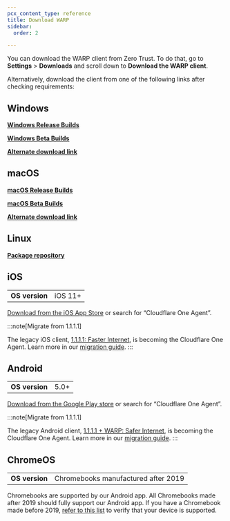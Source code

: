```yaml
---
pcx_content_type: reference
title: Download WARP
sidebar:
  order: 2

---
```



You can download the WARP client from Zero Trust. To do that, go to **Settings** > **Downloads** and scroll down to **Download the WARP client**.

Alternatively, download the client from one of the following links after checking requirements:

## Windows

<Render file="warp/system-requirements/windows" />

**[Windows Release Builds](https://install.appcenter.ms/orgs/cloudflare/apps/1.1.1.1-windows-1/distribution_groups/release)**

**[Windows Beta Builds](https://install.appcenter.ms/orgs/cloudflare/apps/1.1.1.1-windows/distribution_groups/beta)**

**[Alternate download link](https://one.one.one.one)**

## macOS

<Render file="warp/system-requirements/macos" />

**[macOS Release Builds](https://install.appcenter.ms/orgs/cloudflare/apps/1.1.1.1-macos-1/distribution_groups/release)**

**[macOS Beta Builds](https://install.appcenter.ms/orgs/cloudflare/apps/1.1.1.1-macos/distribution_groups/beta)**

**[Alternate download link](https://one.one.one.one)**

## Linux

<Render file="warp/system-requirements/linux" />

**[Package repository](https://pkg.cloudflareclient.com/)**

## iOS

|                |         |
| -------------- | ------- |
| **OS version** | iOS 11+ |

[Download from the iOS App Store](https://apps.apple.com/us/app/cloudflare-one-agent/id6443476492) or search for “Cloudflare One Agent”.

:::note[Migrate from 1.1.1.1]

The legacy iOS client, [1.1.1.1: Faster Internet](https://apps.apple.com/us/app/1-1-1-1-faster-internet/id1423538627), is becoming the Cloudflare One Agent. Learn more in our [migration guide](/cloudflare-one/connections/connect-devices/warp/download-warp/cloudflare-one-agent-migration/). 
:::

## Android

|                |      |
| -------------- | ---- |
| **OS version** | 5.0+ |

[Download from the Google Play store](https://play.google.com/store/apps/details?id=com.cloudflare.cloudflareoneagent) or search for “Cloudflare One Agent”.

:::note[Migrate from 1.1.1.1]

The legacy Android client, [1.1.1.1 + WARP: Safer Internet](https://play.google.com/store/apps/details?id=com.cloudflare.onedotonedotonedotone), is becoming the Cloudflare One Agent. Learn more in our [migration guide](/cloudflare-one/connections/connect-devices/warp/download-warp/cloudflare-one-agent-migration/). 
:::

## ChromeOS

|                |                                     |
| -------------- | ----------------------------------- |
| **OS version** | Chromebooks manufactured after 2019 |

Chromebooks are supported by our Android app. All Chromebooks made after 2019 should fully support our Android app. If you have a Chromebook made before 2019, [refer to this list](https://www.chromium.org/chromium-os/chrome-os-systems-supporting-android-apps/) to verify that your device is supported.
